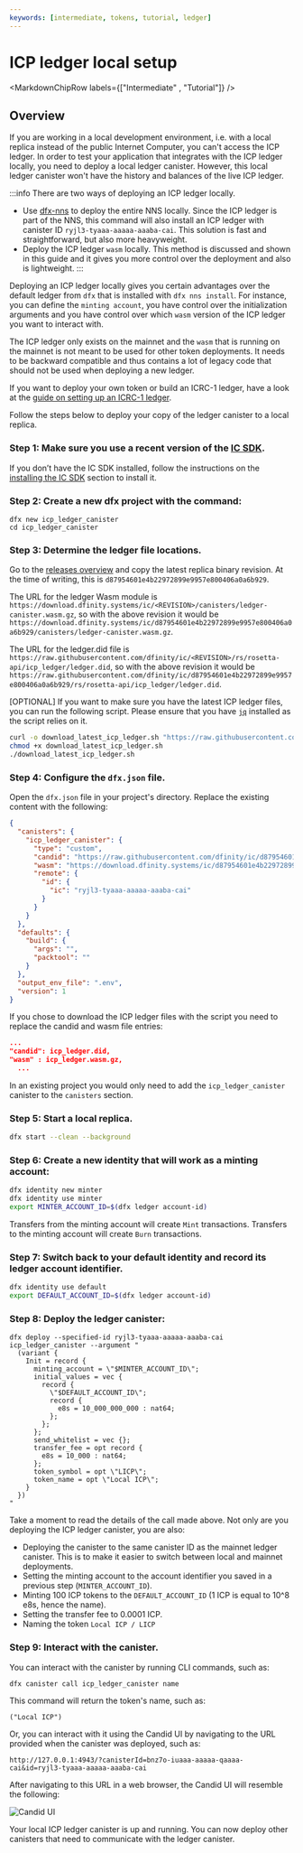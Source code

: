 ```yaml
---
keywords: [intermediate, tokens, tutorial, ledger]
---
```



# ICP ledger local setup

<MarkdownChipRow labels={["Intermediate" , "Tutorial"]} />

## Overview
If you are working in a local development environment, i.e. with a local replica instead of the public Internet Computer, you can't access the ICP ledger. In order to test your application that integrates with the ICP ledger locally, you need to deploy a local ledger canister. However, this local ledger canister won't have the history and balances of the live ICP ledger.

:::info
There are two ways of deploying an ICP ledger locally.
- Use [dfx-nns](/docs/current/developer-docs/developer-tools/cli-tools/cli-reference/dfx-nns) to deploy the entire NNS locally. Since the ICP ledger is part of the NNS, this command will also install an ICP ledger with canister ID `ryjl3-tyaaa-aaaaa-aaaba-cai`. This solution is fast and straightforward, but also more heavyweight.
- Deploy the ICP ledger `wasm` locally. This method is discussed and shown in this guide and it gives you more control over the deployment and also is lightweight.
:::

Deploying an ICP ledger locally gives you certain advantages over the default ledger from `dfx` that is installed with `dfx nns install`. For instance, you can define the `minting account`, you have control over the initialization arguments and you have control over which `wasm` version of the ICP ledger you want to interact with.

The ICP ledger only exists on the mainnet and the `wasm` that is running on the mainnet is not meant to be used for other token deployments. It needs to be backward compatible and thus contains a lot of legacy code that should not be used when deploying a new ledger.

If you want to deploy your own token or build an ICRC-1 ledger, have a look at the [guide on setting up an ICRC-1 ledger](/docs/current/developer-docs/defi/icrc-1/icrc1-ledger-setup).

Follow the steps below to deploy your copy of the ledger canister to a local replica.

### Step 1: Make sure you use a recent version of the [IC SDK](/docs/current/developer-docs/getting-started/install/).
If you don’t have the IC SDK installed, follow the instructions on the [installing the IC SDK](/docs/current/developer-docs/getting-started/install/) section to install it.

### Step 2: Create a new dfx project with the command:

```
dfx new icp_ledger_canister
cd icp_ledger_canister
```

### Step 3: Determine the ledger file locations.

Go to the [releases overview](https://dashboard.internetcomputer.org/releases) and copy the latest replica binary revision. At the time of writing, this is `d87954601e4b22972899e9957e800406a0a6b929`.

The URL for the ledger Wasm module is `https://download.dfinity.systems/ic/<REVISION>/canisters/ledger-canister.wasm.gz`, so with the above revision it would be `https://download.dfinity.systems/ic/d87954601e4b22972899e9957e800406a0a6b929/canisters/ledger-canister.wasm.gz`.

The URL for the ledger.did file is `https://raw.githubusercontent.com/dfinity/ic/<REVISION>/rs/rosetta-api/icp_ledger/ledger.did`, so with the above revision it would be `https://raw.githubusercontent.com/dfinity/ic/d87954601e4b22972899e9957e800406a0a6b929/rs/rosetta-api/icp_ledger/ledger.did`.

[OPTIONAL]
If you want to make sure you have the latest ICP ledger files, you can run the following script. Please ensure that you have [`jq`](https://jqlang.github.io/jq/) installed as the script relies on it.
``` sh
curl -o download_latest_icp_ledger.sh "https://raw.githubusercontent.com/dfinity/ic/00a4ab409e6236d4082cee4a47544a2d87b7190d/rs/rosetta-api/scripts/download_latest_icp_ledger.sh"
chmod +x download_latest_icp_ledger.sh
./download_latest_icp_ledger.sh
```

### Step 4: Configure the `dfx.json` file.

Open the `dfx.json` file in your project's directory. Replace the existing content with the following:

``` json
{
  "canisters": {
    "icp_ledger_canister": {
      "type": "custom",
      "candid": "https://raw.githubusercontent.com/dfinity/ic/d87954601e4b22972899e9957e800406a0a6b929/rs/rosetta-api/icp_ledger/ledger.did",
      "wasm": "https://download.dfinity.systems/ic/d87954601e4b22972899e9957e800406a0a6b929/canisters/ledger-canister.wasm.gz",
      "remote": {
        "id": {
          "ic": "ryjl3-tyaaa-aaaaa-aaaba-cai"
        }
      }
    }
  },
  "defaults": {
    "build": {
      "args": "",
      "packtool": ""
    }
  },
  "output_env_file": ".env",
  "version": 1
}
```

If you chose to download the ICP ledger files with the script you need to replace the candid and wasm file entries:

```json
...
"candid": icp_ledger.did,
"wasm" : icp_ledger.wasm.gz,
  ...
```

In an existing project you would only need to add the `icp_ledger_canister` canister to the `canisters` section.

### Step 5: Start a local replica.

``` sh
dfx start --clean --background
```

### Step 6: Create a new identity that will work as a minting account:

``` sh
dfx identity new minter
dfx identity use minter
export MINTER_ACCOUNT_ID=$(dfx ledger account-id)
```

Transfers from the minting account will create `Mint` transactions. Transfers to the minting account will create `Burn` transactions.

### Step 7: Switch back to your default identity and record its ledger account identifier.

``` sh
dfx identity use default
export DEFAULT_ACCOUNT_ID=$(dfx ledger account-id)
```

### Step 8: Deploy the ledger canister:

```
dfx deploy --specified-id ryjl3-tyaaa-aaaaa-aaaba-cai icp_ledger_canister --argument "
  (variant {
    Init = record {
      minting_account = \"$MINTER_ACCOUNT_ID\";
      initial_values = vec {
        record {
          \"$DEFAULT_ACCOUNT_ID\";
          record {
            e8s = 10_000_000_000 : nat64;
          };
        };
      };
      send_whitelist = vec {};
      transfer_fee = opt record {
        e8s = 10_000 : nat64;
      };
      token_symbol = opt \"LICP\";
      token_name = opt \"Local ICP\";
    }
  })
"
```

Take a moment to read the details of the call made above. Not only are you deploying the ICP ledger canister, you are also:
- Deploying the canister to the same canister ID as the mainnet ledger canister. This is to make it easier to switch between local and mainnet deployments.
- Setting the minting account to the account identifier you saved in a previous step (`MINTER_ACCOUNT_ID`).
- Minting 100 ICP tokens to the `DEFAULT_ACCOUNT_ID` (1 ICP is equal to 10^8 e8s, hence the name).
- Setting the transfer fee to 0.0001 ICP.
- Naming the token `Local ICP / LICP`

### Step 9: Interact with the canister.

You can interact with the canister by running CLI commands, such as:

```
dfx canister call icp_ledger_canister name
```

This command will return the token's name, such as:

```
("Local ICP")
```

Or, you can interact with it using the Candid UI by navigating to the URL provided when the canister was deployed, such as:

```
http://127.0.0.1:4943/?canisterId=bnz7o-iuaaa-aaaaa-qaaaa-cai&id=ryjl3-tyaaa-aaaaa-aaaba-cai
```

After navigating to this URL in a web browser, the Candid UI will resemble the following:

![Candid UI](../_attachments/CandidUI.png)

Your local ICP ledger canister is up and running. You can now deploy other canisters that need to communicate with the ledger canister.
